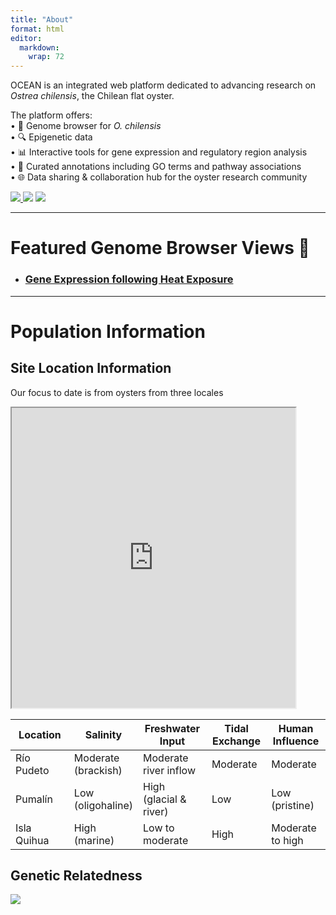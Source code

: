 ```yaml
---
title: "About"
format: html 
editor: 
  markdown: 
    wrap: 72
---
```


OCEAN is an integrated web platform dedicated to advancing research on
*Ostrea chilensis*, the Chilean flat oyster.

The platform offers:\
• 🧬 Genome browser for *O. chilensis*\
• 🔍 Epigenetic data\
• 📊 Interactive tools for gene expression and regulatory region
analysis\
• 🧠 Curated annotations including GO terms and pathway associations\
• 🌐 Data sharing & collaboration hub for the oyster research community

::: badges
<p><a href="https://github.com/RobertsLab/OCEAN/releases">
<img src="https://img.shields.io/github/v/release/RobertsLab/OCEAN"/>
</a>
<img src="https://img.shields.io/github/last-commit/RobertsLab/OCEAN"/>
<img src="https://img.shields.io/badge/jbrowse-v3.6.4-darkblue"/></p>
:::

------------------------------------------------------------------------

# Featured Genome Browser Views 👀

-   

    ### [Gene Expression following Heat Exposure](https://robertslab.github.io/OCEAN/jbrowse/?session=share-bS-rRTROpE&password=r9vWX)

------------------------------------------------------------------------

# Population Information

## Site Location Information

Our focus to date is from oysters from three locales

<iframe src="https://www.google.com/maps/d/u/0/embed?mid=19nWyrDGOjq34Fy3nmXB-walLF1yjNdY&amp;ehbc=2E312F&amp;noprof=1" width="90%" height="480">

</iframe>

| Location | Salinity | Freshwater Input | Tidal Exchange | Human Influence |
|--------------|--------------|----------------|--------------|--------------|
| Río Pudeto | Moderate (brackish) | Moderate river inflow | Moderate | Moderate |
| Pumalín | Low (oligohaline) | High (glacial & river) | Low | Low (pristine) |
| Isla Quihua | High (marine) | Low to moderate | High | Moderate to high |



## Genetic Relatedness

![](http://gannet.fish.washington.edu/seashell/snaps/Monosnap_Monosnap_2025-08-03_15-06-38.png)
